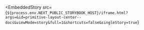 
<EmbeddedStory
  src={`${process.env.NEXT_PUBLIC_STORYBOOK_HOST}/iframe.html?args=&id=primitive-layout-center--docs&viewMode=story&full=1&shortcuts=false&singleStory=true`}
></EmbeddedStory>